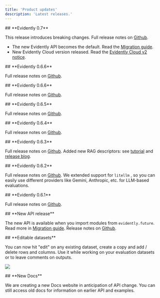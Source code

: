 ```yaml
---
title: 'Product updates'
description: 'Latest releases.'
---
```

<Update label="2025-04-10" description="Evidently v7.0">
  ## **Evidently 0.7**

This release introduces breaking changes. Full release notes on [Github](https://github.com/evidentlyai/evidently/releases/tag/v0.7.0).
* The new Evidently API becomes the default. Read the [Migration guide](/faq/migration).
* New Evidently Cloud version released. Read the [Evidently Cloud v2 notice](/faq/cloud_v2).
</Update>

<Update label="2025-04-10" description="Evidently v0.6.7">
  ## **Evidently 0.6.6**

  Full release notes on [Github](https://github.com/evidentlyai/evidently/releases/tag/v0.6.6).
</Update>

<Update label="2025-03-12" description="Evidently v0.6.6">
  ## **Evidently 0.6.6**

  Full release notes on [Github](https://github.com/evidentlyai/evidently/releases/tag/v0.6.6).
</Update>

<Update label="2025-02-17" description="Evidently v0.6.5">
  ## **Evidently 0.6.5**

  Full release notes on [Github](https://github.com/evidentlyai/evidently/releases/tag/v0.6.5).
</Update>

<Update label="2025-02-17" description="Evidently v0.6.4">
  ## **Evidently 0.6.4**

  Full release notes on [Github](https://github.com/evidentlyai/evidently/releases/tag/v0.6.4).
</Update>

<Update label="2025-02-12" description="Evidently v0.6.3">
  ## **Evidently 0.6.3**

  Full release notes on [Github](https://github.com/evidentlyai/evidently/releases/tag/v0.6.3). Added new RAG descriptors: see [tutorial](/examples/LLM_rag_evals) and [release blog](https://www.evidentlyai.com/blog/open-source-rag-evaluation-tool).
</Update>

<Update label="2025-02-07" description="Evidently v0.6.2">
  ## **Evidently 0.6.2**

  Full release notes on [Github](https://github.com/evidentlyai/evidently/releases/tag/v0.6.2). We extended support for `litellm` , so you can easily use different providers like Gemini, Anthropic, etc. for LLM-based evaluations.
</Update>

<Update label="2025-01-31" description="Evidently v0.6.1">
  ## **Evidently 0.6.1**

  Full release notes on [Github](https://github.com/evidentlyai/evidently/releases/tag/v0.6.1).
</Update>

<Update label="2025-01-24" description="Evidently v0.6">
  ## **New API release**

  The new API is available when you import modules from `evidently.future`. Read more in [Migration guide](/faq/migration). Release notes on [Github](https://github.com/evidentlyai/evidently/releases/tag/v0.6.0).
</Update>

<Update label="2025-01-24" description="Evidently Cloud">
  ## **Editable datasets**

  You can now hit "edit" on any existing dataset, create a copy and add / delete rows and columns. Use it while working on your evaluation datasets or to leave comments on outputs.

  ![](/images/changelog/editable_dataset-min.png)
</Update>

<Update label="2025-01-10" description="Docs">
  ## **New Docs**

  We are creating a new Docs website in anticipation of API change. You can still access old docs for information on earlier API and examples.
</Update>